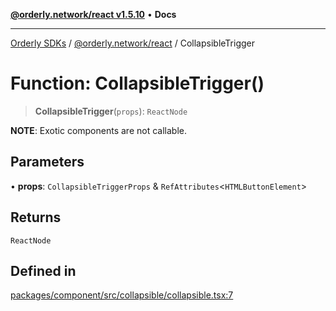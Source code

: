 [**@orderly.network/react v1.5.10**](/sdks/tech-doc/@orderly.network/react/README) • **Docs**

***

[Orderly SDKs](/sdks/tech-doc/packages) / [@orderly.network/react](/sdks/tech-doc/@orderly.network/react/README) / CollapsibleTrigger

# Function: CollapsibleTrigger()

> **CollapsibleTrigger**(`props`): `ReactNode`

**NOTE**: Exotic components are not callable.

## Parameters

• **props**: `CollapsibleTriggerProps` & `RefAttributes`\<`HTMLButtonElement`\>

## Returns

`ReactNode`

## Defined in

[packages/component/src/collapsible/collapsible.tsx:7](https://github.com/OrderlyNetwork/js-sdk/blob/554ae704783e3b83c40bb234a899e8f02987d9b6/packages/component/src/collapsible/collapsible.tsx#L7)
